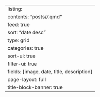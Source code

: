 ---
listing:
  contents: "posts/*/*.qmd"
  feed: true
  sort: "date desc"
  type: grid
  categories: true
  sort-ui: true
  filter-ui: true
  fields: [image, date, title, description]
page-layout: full
title-block-banner: true
---